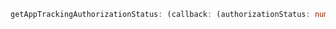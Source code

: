 ```ts
getAppTrackingAuthorizationStatus: (callback: (authorizationStatus: number) => void) => void
```
